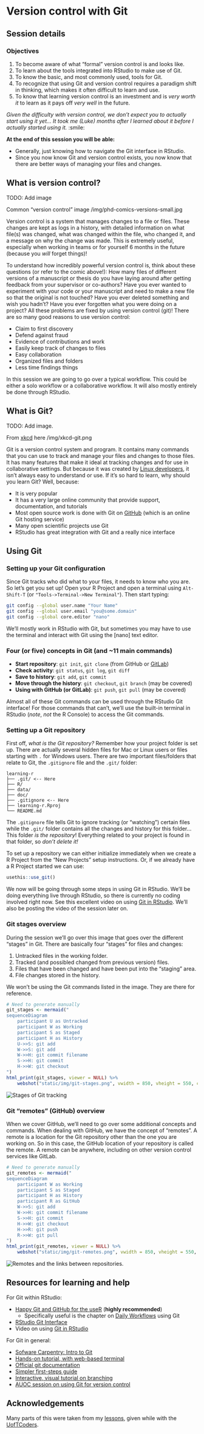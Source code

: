 # Version control with Git {#git}

## Session details

### Objectives

1. To become aware of what "formal" version control is and looks like.
1. To learn about the tools integrated into RStudio to make use of Git.
1. To know the basic, and most commonly used, tools for Git.
1. To recognize that using Git and version control requires a paradigm shift in 
thinking, which makes it often difficult to learn and use. 
1. To know that learning version control is an investment and is *very worth it*
to learn as it pays off *very well* in the future.

*Given the difficulty with version control, we don't expect you to actually start
using it yet... It took me (Luke) months after I learned about it before I
actually started using it.* :smile:

**At the end of this session you will be able:**

- Generally, just knowing how to navigate the Git interface in RStudio.
- Since you now know Git and version control exists, you now know that there
are better ways of managing your files and changes.

## What is version control?

TODO: Add image

Common "version control" image /img/phd-comics-versions-small.jpg

Version control is a system that manages changes to a file or files. These
changes are kept as logs in a history, with detailed information on what file(s)
was changed, what was changed within the file, who changed it, and a message on
why the change was made.  This is extremely useful, especially when working in
teams or for yourself 6 months in the future (because you *will* forget things)!

To understand how incredibly powerful version control is, think about
these questions (or refer to the comic above!): How many files of different
versions of a manuscript or thesis do you have laying around after getting
feedback from your supervisor or co-authors? Have you ever wanted to experiment
with your code or your manuscript and need to make a new file so that the
original is not touched? Have you ever deleted something and wish you hadn't?
Have you ever forgotten what you were doing on a project?  All these problems
are fixed by using version control (git)! There are so many good reasons to use
version control:

- Claim to first discovery
- Defend against fraud
- Evidence of contributions and work
- Easily keep track of changes to files
- Easy collaboration
- Organized files and folders
- Less time findings things

In this session we are going to go over a typical workflow. This could be either
a solo workflow or a collaborative workflow. It will also mostly entirely be
done through RStudio.

## What is Git?

TODO: Add image.

From [xkcd](https://xkcd.com/1597/) here /img/xkcd-git.png

Git is a version control system and program. It contains many commands that you
can use to track and manage your files and changes to those files. It has many
features that make it ideal at tracking changes and for use in collaborative
settings. But because it was created by [Linux developers](https://en.wikipedia.org/wiki/Linus_Torvalds),
it isn't always easy to understand or use. If it's so hard to learn, why should
you learn Git? Well, because:

- It is very popular
- It has a very large online community that provide support, documentation, and
tutorials
- Most open source work is done with Git on [GitHub] (which is an online Git
hosting service)
- Many open scientific projects use Git
- RStudio has great integration with Git and a really nice interface

[GitHub]: https://github.com/

## Using Git

### Setting up your Git configuration

Since Git tracks who did what to your files, it needs to know who you are. So
let's get you set up! Open your R Project and open a terminal using `Alt-Shift-T`
(or `"Tools->Terminal->New Terminal"`). Then start typing:

```bash
git config --global user.name "Your Name"
git config --global user.email "you@some.domain"
git config --global core.editor "nano"
```

We'll mostly work in RStudio with Git, but sometimes you may have to use the 
terminal and interact with Git using the [nano] text editor.

### Four (or five) concepts in Git (and ~11 main commands)

- **Start repository**: `git init`, `git clone` (from GitHub or [GitLab])
- **Check activity**: `git status`, `git log`, `git diff`
- **Save to history**: `git add`, `git commit`
- **Move through the history**: `git checkout`, `git branch` (may be covered)
- **Using with GitHub (or GitLab)**: `git push`, `git pull` (may be covered)

[GitLab]: https://gitlab.com/

Almost all of these Git commands can be used through the RStudio Git interface!
For those commands that can't, we'll use the built-in terminal in RStudio
(*note*, *not* the R Console) to access the Git commands.

### Setting up a Git repository

First off, *what is the Git repository?* Remember how your project folder is set
up. There are actually several hidden files for Mac or Linux users or files
starting with `.` for Windows users. There are two important files/folders that
relate to Git, the `.gitignore` file and the `.git/` folder:

```
learning-r
├── .git/ <-- Here
├── R/
├── data/
├── doc/
├── .gitignore <-- Here
├── learning-r.Rproj
└── README.md
```

The `.gitignore` file tells Git to ignore tracking (or "watching") certain files
while the `.git/` folder contains all the changes and history for this folder...
This folder *is the repository*! Everything related to your project is found in 
that folder, so *don't delete it!*

To set up a repository we can either initialize immediately when we create a R
Project from the "New Projects" setup instructions. Or, if we already have a
R Project started we can use:

```r
usethis::use_git()
```

We now will be going through some steps in using Git in RStudio. We'll be doing
everything live through RStudio, so there is currently no coding involved right
now. See this excellent video on using [Git in RStudio]. We'll also be posting
the video of the session later on.

### Git stages overview

During the session we'll go over this image that goes over the different
"stages" in Git. There are basically four "stages" for files and changes:

1. Untracked files in the working folder.
2. Tracked (and possibled changed from previous version) files.
3. Files that have been changed and have been put into the "staging" area.
4. File changes stored in the history.

We won't be using the Git commands listed in the image. They are there for
reference.

```r
# Need to generate manually
git_stages <- mermaid("
sequenceDiagram
    participant U as Untracked
    participant W as Working
    participant S as Staged
    participant H as History
    U->>S: git add
    W->>S: git add
    W->>H: git commit filename
    S->>H: git commit
    H->>W: git checkout
") 
html_print(git_stages, viewer = NULL) %>% 
    webshot("static/img/git-stages.png", vwidth = 850, vheight = 550, cliprect = "viewport")
```

<img src="/img/git-stages.png" alt="Stages of Git tracking" />
 
### Git "remotes" (GitHub) overview

When we cover GitHub, we'll need to go over some additional concepts and
commands. When dealing with GitHub, we have the concept of "remotes". A remote
is a location for the Git repository other than the one you are working on. So 
in this case, the GitHub location of your repository is called the remote. A
remote can be anywhere, including on other version control services like GitLab.

```r
# Need to generate manually
git_remotes <- mermaid("
sequenceDiagram
    participant W as Working
    participant S as Staged
    participant H as History
    participant R as GitHub
    W->>S: git add
    W->>H: git commit filename
    S->>H: git commit
    H->>W: git checkout
    H->>R: git push
    R->>W: git pull
") 
html_print(git_remotes, viewer = NULL) %>% 
    webshot("static/img/git-remotes.png", vwidth = 850, vheight = 550, cliprect = "viewport")
```

<img src="/img/git-remotes.png" alt="Remotes and the links between repositories." />

## Resources for learning and help

For Git within RStudio:

- [Happy Git and GitHub for the useR](http://happygitwithr.com/) (**highly recommended**)
    - Specifically useful is the chapter on [Daily Workflows](https://happygitwithr.com/repeated-amend.html) using Git
- [RStudio Git Interface](https://support.rstudio.com/hc/en-us/articles/200532077-Version-Control-with-Git-and-SVN)
- Video on using [Git in RStudio]

[Git in RStudio]: https://www.rstudio.com/resources/webinars/rstudio-essentials-webinar-series-managing-part-2/

For Git in general:

- [Sofware Carpentry: Intro to Git](https://swcarpentry.github.io/git-novice/)
- [Hands-on tutorial, with web-based terminal](https://try.github.io/levels/1/challenges/1)
- [Official git documentation](https://git-scm.com/doc)
- [Simpler first-steps guide](https://rogerdudler.github.io/git-guide/)
- [Interactive, visual tutorial on branching](https://pcottle.github.io/learnGitBranching/)
- [AUOC session on using Git for version control](https://au-oc.github.io/content/intro-git.html)

## Acknowledgements

Many parts of this were taken from my [lessons](https://uoftcoders.github.io/studyGroup/lessons/git/intro/lesson/),
given while with the [UofTCoders](https://uoftcoders.github.io/studyGroup/).
